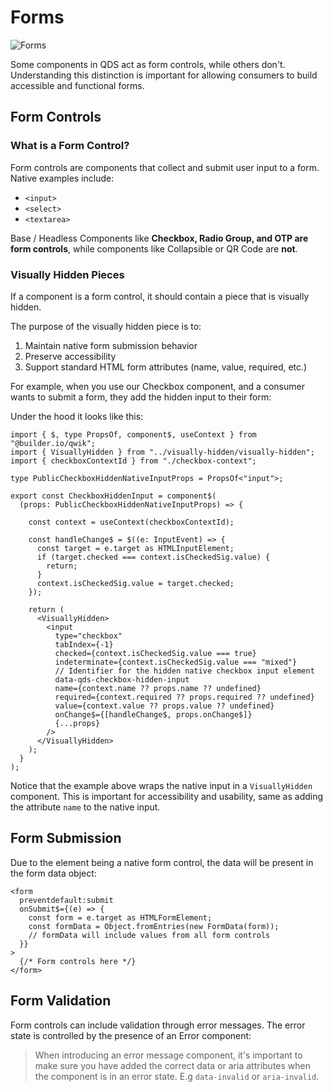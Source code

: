 
# Forms

<Image src={forms} alt="Forms" />

Some components in QDS act as form controls, while others don't. Understanding this distinction is important for allowing consumers to build accessible and functional forms.

## Form Controls

### What is a Form Control?
Form controls are components that collect and submit user input to a form. Native examples include:

- `<input>`
- `<select>`
- `<textarea>`

Base / Headless Components like **Checkbox, Radio Group, and OTP are form controls**, while components like Collapsible or QR Code are **not**.

### Visually Hidden Pieces

If a component is a form control, it should contain a piece that is visually hidden.

The purpose of the visually hidden piece is to:

1. Maintain native form submission behavior
2. Preserve accessibility
3. Support standard HTML form attributes (name, value, required, etc.)

For example, when you use our Checkbox component, and a consumer wants to submit a form, they add the hidden input to their form:

<Showcase name="form" />

Under the hood it looks like this:

```tsx
import { $, type PropsOf, component$, useContext } from "@builder.io/qwik";
import { VisuallyHidden } from "../visually-hidden/visually-hidden";
import { checkboxContextId } from "./checkbox-context";

type PublicCheckboxHiddenNativeInputProps = PropsOf<"input">;

export const CheckboxHiddenInput = component$(
  (props: PublicCheckboxHiddenNativeInputProps) => {

    const context = useContext(checkboxContextId);

    const handleChange$ = $((e: InputEvent) => {
      const target = e.target as HTMLInputElement;
      if (target.checked === context.isCheckedSig.value) {
        return;
      }
      context.isCheckedSig.value = target.checked;
    });

    return (
      <VisuallyHidden>
        <input
          type="checkbox"
          tabIndex={-1}
          checked={context.isCheckedSig.value === true}
          indeterminate={context.isCheckedSig.value === "mixed"}
          // Identifier for the hidden native checkbox input element
          data-qds-checkbox-hidden-input
          name={context.name ?? props.name ?? undefined}
          required={context.required ?? props.required ?? undefined}
          value={context.value ?? props.value ?? undefined}
          onChange$={[handleChange$, props.onChange$]}
          {...props}
        />
      </VisuallyHidden>
    );
  }
);
```

Notice that the example above wraps the native input in a `VisuallyHidden` component. This is important for accessibility and usability, same as adding the attribute `name` to the native input.

## Form Submission

Due to the element being a native form control, the data will be present in the form data object:

```tsx
<form
  preventdefault:submit
  onSubmit$={(e) => {
    const form = e.target as HTMLFormElement;
    const formData = Object.fromEntries(new FormData(form));
    // formData will include values from all form controls
  }}
>
  {/* Form controls here */}
</form>
```

## Form Validation

Form controls can include validation through error messages. The error state is controlled by the presence of an Error component:

<Showcase name="validation" />

> When introducing an error message component, it's important to make sure you have added the correct data or aria attributes when the component is in an error state. E.g `data-invalid` or `aria-invalid`.